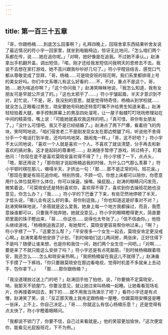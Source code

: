 ```yaml
---
---
---
```

title: 第一百三十五章
---




「哥，你跟杨楠……到底怎么回事啊？」礼拜四晚上，回宿舍拿东西结果听舍友说了最近情况的符小宇一回家里，就坐到电脑椅边，惊讶无比地问，「怎么咱们两个系都在传，说……她在追你呢。」「对啊，她好像是在追我。不过她不承认。」赵涛拿出手机翻开盖，调出短信，「喏，刚才还给我发短信问我明天的思修去不去。我说不去想在家打游戏，她不高兴跟我吵吵好几句了。」符小宇瞠目结舌，感觉口气都从尊敬变成了崇拜，「哥，杨楠……可是晓安班的班花啊，我们系里都排得上号的美女好吗。你们中文系哪儿有这么好看的……不，不对，重点不是这个。哥，她……她为啥追你啊？」「这个你问我？」赵涛笑眯眯地说，「我怎么知道，我有女朋友可是早就公开说了的。」「这也太邪乎了……」符小宇皱起眉，半天才意识到不对，赶忙说，「不是，哥，我没别的意思，就是觉得特奇怪，杨楠从到学校就……就没怎么正眼看过男生，晓安要她号码她还特意叮嘱不许给男生知道来着。」赵涛轻轻拍着大腿，单手控制屏幕上的男巫四处溜弯，让一屋子骷髅叮叮咣咣修理站在中间的精英怪，嘴上说：「可能她就喜欢我这样的吧。」「真可惜，哥你有女朋友了。」「没什么可惜吧。我又不是已经结婚了。」赵涛点了两下尸爆，看着纷飞的肉块，笑呵呵地说，「咱们宿舍老二不是刚发现女友在那边劈腿了吗，听说他不舍得分手一个电话打到半夜，还呜呜呜地哭，跟闹鬼一样。」「哥，这不好吧？」符小宇不太认同地说，「喜欢一个人就是喜欢一个人，不喜欢了就谈清楚，分手再去和新喜欢的搞对象。这才是起码的尊重吧……」赵涛随手暂停了游戏，转过椅子，盯着他问：「你现在是不是喜欢莫晓安喜欢得不得了？」符小宇楞了一下，点点头，「嗯，那还用说？」「那你刚才说起杨楠追我的时候，为什么口气那么羡慕？」符小宇顿时楞在那儿，嗫嚅半天，才挤出一句：「那……那不是正常的吗，班花诶。」「那现在要是有班花追你呢。特别热情，不顾一切，你想上床都可以陪你，你愿意用什么体位就用什么体位，你可以操逼，操嘴，操屁股。」赵涛的眼睛闪闪发亮，微笑着说，「可莫晓安还是特别喜欢你，喜欢得不得了，喜欢到你去操班花她也没意见，你怎么办？」「我……」符小宇的下巴垂了下来，有些茫然地停顿了半天，才低头说，「哪儿会有这么好的事。哥你别逗我。」「你也知道这是好事对不对？」赵涛笑眯眯地说，「余蓓就是这么爱我，她身上每一个地方我都操过，而且，我愿意操谁都可以，只要我不抛弃她，她就没意见。」符小宇的眼睛瞪得更大，简直要把里面的珠子瞪出来，「哥……你这也……说得也太夸张了。」「信不信由你。」他扭头继续游戏，「杨楠倒追我正好，有她帮忙，莫晓安更容易帮你哄过来。」「啊？」符小宇楞了一下，「这要怎么帮？」「平安夜多一个女生一起去，莫晓安肯定更没戒心啊。」赵涛笑着帮他安排了计划，「到时候咱们这儿两间房，两张床，正好住得下不是吗？随便让谁来想，也是你和我住一间，她们两个女生住一间吧。」「对啊……要是来了不就只能这么安排了吗？」符小宇还是有点死脑筋，「到时候杨楠跟着晓安，我还怎么……怎么和晓安亲热啊。」「我把杨楠留在我这儿不就得了。」赵涛垂下手摸了一下裤裆，「你只要跟莫晓安在那边看电视，觉得时机差不多就亲上去动手，包你拿下。」　　「那……那你跟杨楠？」

「我没道理放过送上门的吧？」赵涛回手拍了拍他，说，「你要搞不定莫晓安，呐，我那天不锁屋门，你要没意见，就让她过来叫杨楠一起睡。让她看看现场毛片，你再搂着哄回去，剩下的……就不用我当场演示了吧？」看符小宇还是有点懵，赵涛笑了笑，说：「反正那天晚上我肯定跟杨楠一屋睡，你跟莫晓安横竖是睡一张床，上不上，你自己决定。」「哥……你就这么有信心杨楠乐意？」还是觉得有点太快了，符小宇瞪着眼睛问。

「我都说不锁门了，你要不信，自己过来看就是。」他的笑容更加愉快，「这次便宜你，能看见光屁股班花，下不为例。」
